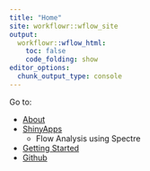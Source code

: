 ```yaml
---
title: "Home"
site: workflowr::wflow_site
output:
  workflowr::wflow_html:
    toc: false
    code_folding: show
editor_options:
  chunk_output_type: console
---
```


Go to:

- [About](https://drthomasoneil.github.io/CVR-site/about.html)
- [ShinyApps](https://drthomasoneil.github.io/CVR-site/apps.html)
  - Flow Analysis using Spectre 
- [Getting Started](https://drthomasoneil.github.io/CVR-site/start.html)
- [Github](https://github.com/DrThomasOneil/CVR-site)